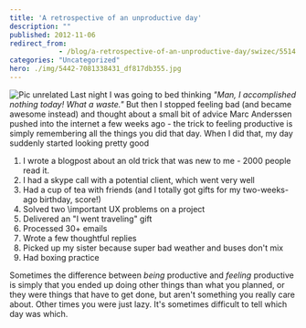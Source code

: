 ```yaml
---
title: 'A retrospective of an unproductive day'
description: ""
published: 2012-11-06
redirect_from: 
            - /blog/a-retrospective-of-an-unproductive-day/swizec/5514
categories: "Uncategorized"
hero: ./img/5442-7081338431_df817db355.jpg
---
```

![Pic unrelated](./img/5442-7081338431_df817db355.jpg "Pic unrelated") Last night I was going to bed thinking _&quot;Man, I accomplished nothing today! What a waste.&quot;_ But then I stopped feeling bad (and became awesome instead) and thought about a small bit of advice Marc Anderssen pushed into the internet a few weeks ago - the trick to feeling productive is simply remembering all the things you did that day. When I did that, my day suddenly started looking pretty good

1. I wrote a blogpost about an old trick that was new to me - 2000 people read it.
2. I had a skype call with a potential client, which went very well
3. Had a cup of tea with friends (and I totally got gifts for my two-weeks-ago birthday, score!)
4. Solved two \\important UX problems on a project
5. Delivered an &quot;I went traveling&quot; gift
6. Processed 30+ emails
7. Wrote a few thoughtful replies
8. Picked up my sister because super bad weather and buses don&#x27;t mix
9. Had boxing practice

Sometimes the difference between _being_ productive and _feeling_ productive is simply that you ended up doing other things than what you planned, or they were things that have to get done, but aren&#x27;t something you really care about. Other times you were just lazy. It&#x27;s sometimes difficult to tell which day was which.